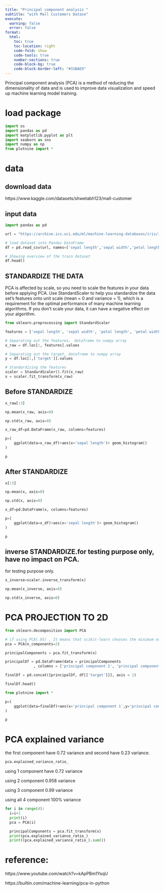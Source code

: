 ```yaml
---
title: "Principal component analysis "
subtitle: "with Mall Customers Datase"
execute:
  warning: false
  error: false
format:
  html:
    toc: true
    toc-location: right
    code-fold: show
    code-tools: true
    number-sections: true
    code-block-bg: true
    code-block-border-left: "#31BAE9"
---
```



Principal component analysis (PCA) is a method of reducing the dimensionality of data and is used to improve data visualization and speed up machine learning model training.






# load package


```python
import os
import pandas as pd
import matplotlib.pyplot as plt
import seaborn as sns
import numpy as np
from plotnine import *
```

# data

## download data

https://www.kaggle.com/datasets/shwetabh123/mall-customer




## input data

```python
import pandas as pd

url = "https://archive.ics.uci.edu/ml/machine-learning-databases/iris/iris.data"

# load dataset into Pandas DataFrame
df = pd.read_csv(url, names=['sepal length','sepal width','petal length','petal width','target'])

# Showing overview of the train dataset
df.head()
```


## STANDARDIZE THE DATA

PCA is affected by scale, so you need to scale the features in your data before applying PCA. Use StandardScaler to help you standardize the data set’s features onto unit scale (mean = 0 and variance = 1), which is a requirement for the optimal performance of many machine learning algorithms. If you don’t scale your data, it can have a negative effect on your algorithm. 

```python
from sklearn.preprocessing import StandardScaler

features = ['sepal length', 'sepal width', 'petal length', 'petal width']

# Separating out the features， dataframe to numpy array
x_raw = df.loc[:, features].values

# Separating out the target, dataframe to numpy array
y = df.loc[:,['target']].values

# Standardizing the features
scaler = StandardScaler().fit(x_raw)
x = scaler.fit_transform(x_raw)


```

## Before STANDARDIZE
```python
x_raw[:3]
```

```python
np.mean(x_raw, axis=0)
```


```python
np.std(x_raw, axis=0)
```


```python
x_raw_df=pd.DataFrame(x_raw, columns=features)
```


```python
p=(
    ggplot(data=x_raw_df)+aes(x='sepal length')+ geom_histogram()
)

p
```


## After STANDARDIZE
```python
x[:3]
```

```python
np.mean(x, axis=0)
```


```python
np.std(x, axis=0)
```


```python
x_df=pd.DataFrame(x, columns=features)
```


```python
p=(
    ggplot(data=x_df)+aes(x='sepal length')+ geom_histogram()
)

p
```


## inverse STANDARDIZE.for testing purpose only, have no impact on PCA.

for testing purpose only.

```python
x_inverse=scaler.inverse_transform(x)
```


```python
np.mean(x_inverse, axis=0)
```


```python
np.std(x_inverse, axis=0)
```


# PCA PROJECTION TO 2D

```python
from sklearn.decomposition import PCA

# if using PCA(.95) , It means that scikit-learn chooses the minimum number of principal components such that 95 percent of the variance is retained. 
pca = PCA(n_components=2)

principalComponents = pca.fit_transform(x)

principalDf = pd.DataFrame(data = principalComponents
             , columns = ['principal component 1', 'principal component 2'])
```


```python
finalDf = pd.concat([principalDf, df[['target']]], axis = 1)
```

```python
finalDf.head()
```

```python
from plotnine import *

p=(
    ggplot(data=finalDf)+aes(x='principal component 1',y='principal component 2')+ geom_point(aes(color="target"))
)

p
```

# PCA explained variance

the first component have 0.72 variance and second have 0.23 variance.


```python
pca.explained_variance_ratio_
```



using 1 component have 0.72  variance

using 2 component 0.958  variance

using 3 component 0.99  variance

using all 4 component 100%  variance

```python
for i in range(4):
  i=i+1
  print(i)
  pca = PCA(i)

  principalComponents = pca.fit_transform(x)
  print(pca.explained_variance_ratio_)
  print((pca.explained_variance_ratio_).sum())
```




# reference:

https://www.youtube.com/watch?v=kApPBm1YsqU

https://builtin.com/machine-learning/pca-in-python

